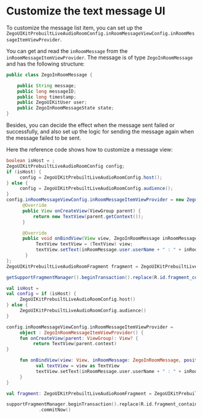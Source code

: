 # Customize the text message UI

To customize the message list item, you can set up the `ZegoUIKitPrebuiltLiveAudioRoomConfig.inRoomMessageViewConfig.inRoomMessageItemViewProvider`. 

You can get and read the `inRoomMessage` from the `inRoomMessageItemViewProvider`. The message is of type `ZegoInRoomMessage` and has the following structure:

```java
public class ZegoInRoomMessage {

    public String message;
    public long messageID;
    public long timestamp;
    public ZegoUIKitUser user;
    public ZegoInRoomMessageState state;
}
```

Besides, you can decide the effect when the message sent failed or successfully, and also set up the logic for sending the message again when the message failed to be sent.

Here the reference code shows how to customize a message view:

<CodeGroup>

```java Java
boolean isHost = ;
ZegoUIKitPrebuiltLiveAudioRoomConfig config;
if (isHost) {
     config = ZegoUIKitPrebuiltLiveAudioRoomConfig.host();
} else {
     config = ZegoUIKitPrebuiltLiveAudioRoomConfig.audience();
}
config.inRoomMessageViewConfig.inRoomMessageItemViewProvider = new ZegoInRoomMessageItemViewProvider() {
      @Override
      public View onCreateView(ViewGroup parent) {
          return new TextView(parent.getContext());
      }

      @Override
      public void onBindView(View view, ZegoInRoomMessage inRoomMessage, int position) {
           TextView textView = (TextView) view;
           textView.setText(inRoomMessage.user.userName + " : " + inRoomMessage.message);
       }
};
ZegoUIKitPrebuiltLiveAudioRoomFragment fragment = ZegoUIKitPrebuiltLiveAudioRoomFragment.newInstance(appID,appSign, userID, userName, roomID, config);

getSupportFragmentManager().beginTransaction().replace(R.id.fragment_container, fragment).commitNow();

```

```kotlin Kotlin
val isHost = 
val config = if (isHost) {
     ZegoUIKitPrebuiltLiveAudioRoomConfig.host()
} else {
     ZegoUIKitPrebuiltLiveAudioRoomConfig.audience()
}

config.inRoomMessageViewConfig.inRoomMessageItemViewProvider =
     object : ZegoInRoomMessageItemViewProvider() {
     fun onCreateView(parent: ViewGroup): View? {
          return TextView(parent.context)
}

     fun onBindView(view: View, inRoomMessage: ZegoInRoomMessage, position: Int) {
           val textView = view as TextView
           textView.setText(inRoomMessage.user.userName + " : " + inRoomMessage.message)
     }
}

val fragment: ZegoUIKitPrebuiltLiveAudioRoomFragment = ZegoUIKitPrebuiltLiveAudioRoomFragment.newInstance(appID,appSign, userID, userName, roomID, config)

supportFragmentManager.beginTransaction().replace(R.id.fragment_container, fragment)
            .commitNow()

```

</CodeGroup>